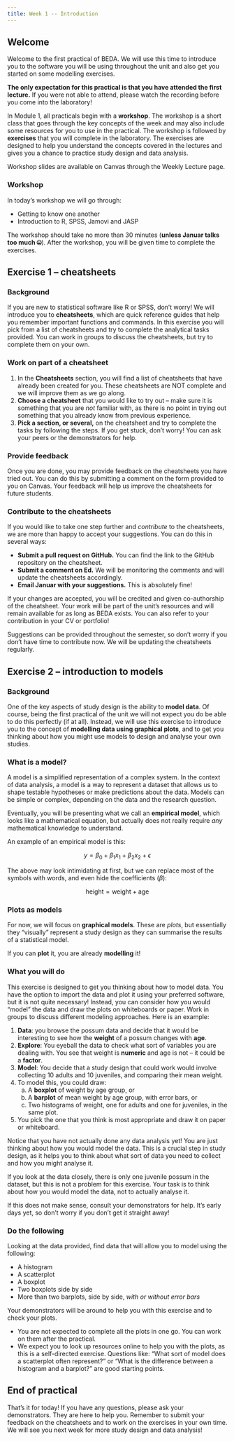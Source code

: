 ```yaml
---
title: Week 1 -- Introduction
---
```


## Welcome
Welcome to the first practical of BEDA. We will use this time to introduce you to the software you will be using throughout the unit and also get you started on some modelling exercises.

**The only expectation for this practical is that you have attended the first lecture.** If you were not able to attend, please watch the recording before you come into the laboratory!

In Module 1, all practicals begin with a **workshop**. The workshop is a short class that goes through the key concepts of the week and may also include some resources for you to use in the practical. The workshop is followed by **exercises** that you will complete in the laboratory. The exercises are designed to help you understand the concepts covered in the lectures and gives you a chance to practice study design and data analysis.

Workshop slides are available on Canvas through the Weekly Lecture page.

### Workshop
In today's workshop we will go through:

- Getting to know one another
- Introduction to R, SPSS, Jamovi and JASP

The workshop should take no more than 30 minutes (**unless Januar talks too much 🤐**). After the workshop, you will be given time to complete the exercises. 


## Exercise 1 -- cheatsheets

### Background
If you are new to statistical software like R or SPSS, don't worry! We will introduce you to **cheatsheets**, which are quick reference guides that help you remember important functions and commands. In this exercise you will pick from a list of cheatsheets and try to complete the analytical tasks provided. You can work in groups to discuss the cheatsheets, but try to complete them on your own.

### Work on part of a cheatsheet
1. In the **Cheatsheets** section, you will find a list of cheatsheets that have already been created for you. These cheatsheets are NOT complete and we will improve them as we go along.
2. **Choose a cheatsheet** that you would like to try out -- make sure it is something that you are *not* familiar with, as there is no point in trying out something that you already know from previous experience.
3. **Pick a section, or several,** on the cheatsheet and try to complete the tasks by following the steps. If you get stuck, don't worry! You can ask your peers or the demonstrators for help.

### Provide feedback 
Once you are done, you may provide feedback on the cheatsheets you have tried out. You can do this by submitting a comment on the form provided to you on Canvas. Your feedback will help us improve the cheatsheets for future students.


### Contribute to the cheatsheets
If you would like to take one step further and *contribute* to the cheatsheets, we are more than happy to accept your suggestions. You can do this in several ways:

- **Submit a pull request on GitHub.** You can find the link to the GitHub repository on the cheatsheet.
- **Submit a comment on Ed.** We will be monitoring the comments and will update the cheatsheets accordingly.
- **Email Januar with your suggestions.** This is absolutely fine!

If your changes are accepted, you will be credited and given co-authorship of the cheatsheet. Your work will be part of the unit's resources and will remain available for as long as BEDA exists. You can also refer to your contribution in your CV or portfolio!

::: callout-tip
Suggestions can be provided throughout the semester, so don't worry if you don't have time to contribute now. We will be updating the cheatsheets regularly.
:::


## Exercise 2 -- introduction to models



### Background

One of the key aspects of study design is the ability to **model data**.  Of course, being the first practical of the unit we will not expect you do be able to do this perfectly (if at all). Instead, we will use this exercise to introduce you to the concept of **modelling data using graphical plots**, and to get you thinking about how you might use models to design and analyse your own studies.


### What is a model?

A model is a simplified representation of a complex system. In the context of data analysis, a model is a way to represent a dataset that allows us to shape testable hypotheses or make predictions about the data. Models can be simple or complex, depending on the data and the research question.

Eventually, you will be presenting what we call an **empirical model**, which looks like a mathematical equation, but actually does not really require *any* mathematical knowledge to understand.


An example of an empirical model is this:

$$y = \beta_0 + \beta_1 x_1 + \beta_2 x_2 + \epsilon$$

The above may look intimidating at first, but we can replace most of the symbols with words, and even hide the coefficients ($\beta$):

$$\text{height} = \text{weight} + \text{age}$$

### Plots as models

For now, we will focus on **graphical models**. These are *plots*, but essentially they "visually" represent a study design as they can summarise the results of a statistical model.

::: callout-tip
If you can **plot** it, you are already **modelling** it!
:::

### What you will do

This exercise is designed to get you thinking about how to model data. You have the option to import the data and plot it using your preferred software, but it is not quite necessary! Instead, you can consider how you would "model" the data and draw the plots on whiteboards or paper. Work in groups to discuss different modeling approaches. Here is an example:



1. **Data**: you browse the possum data and decide that it would be interesting to see how the **weight** of a possum changes with **age**.
2. **Explore**: You eyeball the data to check what sort of variables you are dealing with. You see that weight is **numeric** and age is not -- it could be a **factor**.
3. **Model**: You decide that a study design that could work would involve collecting 10 adults and 10 juveniles, and comparing their mean weight.
4. To model this, you could draw:
    a. A **boxplot** of weight by age group, or
    b. A **barplot** of mean weight by age group, with error bars, or
    d. Two histograms of weight, one for adults and one for juveniles, in the same plot.
5. You pick the one that you think is most appropriate and draw it on paper or whiteboard.

Notice that you have not actually done any data analysis yet! You are just thinking about how you would model the data. This is a crucial step in study design, as it helps you to think about what sort of data you need to collect and how you might analyse it.

::: callout-important
If you look at the data closely, there is only one juvenile possum in the dataset, but this is not a problem for this exercise. Your task is to think about how you would model the data, not to actually analyse it.
:::

If this does not make sense, consult your demonstrators for help. It's early days yet, so don't worry if you don't get it straight away!

### Do the following

Looking at the data provided, find data that will allow you to model using the following:

- A histogram
- A scatterplot
- A boxplot
- Two boxplots side by side
- More than two barplots, side by side, *with or without error bars*

Your demonstrators will be around to help you with this exercise and to check your plots.

::: callout-tip
- You are not expected to complete all the plots in one go. You can work on them after the practical.
- We expect you to look up resources online to help you with the plots, as this is a self-directed exercise. Questions like: "What sort of model does a scatterplot often represent?" or "What is the difference between a histogram and a barplot?" are good starting points.
:::

## End of practical

That's it for today! If you have any questions, please ask your demonstrators. They are here to help you. Remember to submit your feedback on the cheatsheets and to work on the exercises in your own time. We will see you next week for more study design and data analysis!